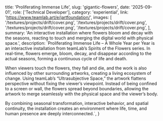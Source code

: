   title: 'Proliferating Immense Life',
  slug: 'gigantic-flowers',
  date: '2025-09-01',
  role: ['Technical Developer'],
  category: 'experiential',
  link: 'https://www.teamlab.art/e/jartfoundation/',
  images: [
    '/textures/projects/drift/cover.png',
    '/textures/projects/drift/cover.png',
    '/textures/projects/drift/cover.png',
    '/textures/projects/drift/cover.png',
  ],
  summary:
    'An interactive installation where flowers bloom and decay with the seasons, reacting to touch and merging the digital world with physical space.',
  description: `Proliferating Immense Life – A Whole Year per Year is an interactive installation from teamLab’s Spirits of the Flowers series. In real-time, flowers emerge, bloom, decay, and disappear according to the actual seasons, forming a continuous cycle of life and death.
  
  When viewers touch the flowers, they fall and die, and the work is also influenced by other surrounding artworks, creating a living ecosystem of change. Using teamLab’s “Ultrasubjective Space,” the artwork flattens perspective without fixing the viewer’s viewpoint. Instead of being confined to a screen or wall, the flowers spread beyond boundaries, allowing the artwork to merge seamlessly with the physical space and the viewer’s body.
  
  By combining seasonal transformation, interactive behavior, and spatial continuity, the installation creates an environment where life, time, and human presence are deeply interconnected.`,
}
